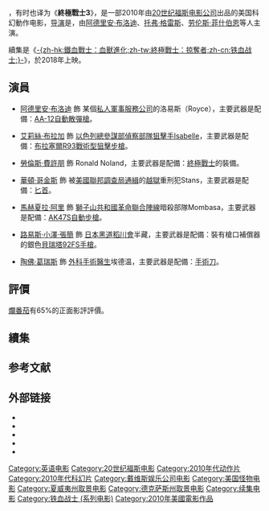 {{request translation}}
{{About|2010年電影「'''Predators'''」|其它譯為「'''鐵血戰士'''」條目|鐵血戰士 (消歧義)}}
{{noteTA
|G1=Show
|G2=Movie
|T=zh-cn:新铁血战士;zh-hk:鐵血戰士S;zh-tw:終極戰士團;zh-sg:铁血战士 (2010年电影);
|1=zh-cn:新铁血战士;zh-hk:鐵血戰士S;zh-tw:終極戰士團;zh-sg:铁血战士
}}
{{Infobox film
| name           = 新铁血战士
| original_name  = ''Predators''
| image          = 鐵血戰士S.jpg
| alt            = <!-- description needed see [[WP:ALT|WP:ALT]] -->
| caption        = 電影公映海報
| director       = {{link-en|莫洛德·安塔爾|Nimród Antal}}
| producer       = [[罗伯特·罗德里格兹|罗伯特·罗德里格兹]]<br />{{link-en|約翰·戴維斯 (監製)|John Davis (producer)|約翰·戴維斯}}<br />{{link-en|伊莉莎白·艾福朗|Elizabeth Avellán}}
| writer         = 亚历克斯·利特维克（Alex Litvak）<br />迈克尔·芬奇（Michael Finch）
| starring       = [[阿德里安·布罗迪|阿德里安·布洛迪]]<br />[[托弗·格雷斯|托弗·格雷斯]]<br />[[艾莉丝·布拉加|艾莉丝·布拉加]]<br />[[華頓·哥金斯|華頓·哥金斯]]<br />[[劳伦斯·菲什伯恩|劳伦斯·菲什伯恩]]
| music          = {{link-en|約翰·戴柏尼|John Debney}}
| cinematography = {{link-en|朱拉·佩杜斯|Gyula Pados}}
| editing        = {{link-en|丹·齊默曼|Dan Zimmerman}}
| studio         = {{link-en|Davis Entertainment|Davis Entertainment}}<br />{{link-en|Troublemaker Studios|Troublemaker Studios}}<br />{{link-en|RatPac-Dune Entertainment|RatPac-Dune Entertainment|Dune Entertainment}}<br />{{link-en|Ingenious Media|Ingenious Media}}
| distributor    = [[二十世纪福斯|二十世纪福斯]]
| released       = {{Film date|2010|07|07|国际|2010|07|09|美国}}
| runtime        = 107分钟<ref>{{Cite web |url=http://www.bbfc.co.uk/BFF267577/ |title=英国电影分级委员会 - 电影 - 新铁血战士 - 片长：106分49秒 |accessdate=2012-07-14 |archive-date=2010-11-04 |archive-url=https://web.archive.org/web/20101104151513/http://www.bbfc.co.uk/BFF267577 |dead-url=no }}</ref>
| country        = {{USA}}
| language       = 英语
| budget         = 4000万美元<ref>{{cite news |url= http://latimesblogs.latimes.com/entertainmentnewsbuzz/2010/07/despicable-me-and-predators-challenge-eclipse.html |title= Movie projector: 'Despicable Me' and 'Predators' open as 'Eclipse' falls further behind 'New Moon' |last= Fritz |first= Ben |work= [[Los_Angeles_Times|Los Angeles Times]] |publisher= [[Tribune_Company|Tribune Company]] |date= July 8, 2010 |accessdate= July 10, 2010 |archive-date= 2016-08-04 |archive-url= https://web.archive.org/web/20160804114231/http://latimesblogs.latimes.com/entertainmentnewsbuzz/2010/07/despicable-me-and-predators-challenge-eclipse.html |dead-url= no }}</ref>
| gross          = 1.27億美元<ref name="mojo">{{cite web |url=http://boxofficemojo.com/movies/?id=predators.htm |title=Predators (2010) |work=[[Box_Office_Mojo|Box Office Mojo]] |accessdate=August 1, 2010 |archive-date=2010-08-01 |archive-url=https://web.archive.org/web/20100801054215/http://www.boxofficemojo.com/movies/?id=predators.htm |dead-url=no }}</ref><ref name="the-numbers">{{cite web |url=http://www.the-numbers.com/movies/2010/PRED3.php |title=Movie Predators - Box Office Data, News, Cast Information |publisher=The Numbers |date= |accessdate=2011-07-19 |archive-date=2014-05-04 |archive-url=https://web.archive.org/web/20140504173519/http://www.the-numbers.com/movies/2010/PRED3.php |dead-url=no }}</ref>
| preceded_by    = 《[[終極戰士2|終極戰士2]]》
| followed_by    = 《[[終極戰士：掠奪者|-{zh-hk:鐵血戰士：血獸進化;zh-tw:終極戰士：掠奪者;zh-cn:铁血战士 (2018年电影);}-]]》
| cn_name        = 新铁血战士{{small|（影碟發行）}}
| hk_name        = 鐵血戰士S
| tw_name        = 終極戰士團
| sg_name        = 铁血战士
}}

{{作品名稱|name=''Predators''|hk=鐵血戰士S|tw=終極戰士團|cn=新铁血战士}}，有时也译为《'''終極戰士3'''》，是一部2010年由[[20世纪福斯|20世纪福斯]][[电影公司|电影公司]]出品的美国科幻動作电影，[[导演|导演]]是{{link-en|莫洛德·安塔爾|Nimród Antal}}，由[[阿德里安·布罗迪|阿德里安·布洛迪]]、[[托弗·格雷斯|托弗·格雷斯]]、[[劳伦斯·菲什伯恩|劳伦斯·菲什伯恩]]等人主演。

續集是《[[終極戰士：掠奪者|-{zh-hk:鐵血戰士：血獸進化;zh-tw:終極戰士：掠奪者;zh-cn:铁血战士;}-]]》，於2018年上映。

== 演員 ==
*[[阿德里安·布洛迪|阿德里安·布洛迪]] 飾 某個[[私人軍事服務公司|私人軍事服務公司]]的洛易斯（Royce），主要武器是配備：[[AA-12自動霰彈槍|AA-12]][[自動散彈槍|自動散彈槍]]。

*[[艾莉絲·布拉加|艾莉絲·布拉加]] 飾 [[以色列|以色列]][[總參謀部偵察部隊|總參謀部偵察部隊]][[狙擊手|狙擊手]]Isabelle，主要武器是配備：[[布拉塞爾R93戰術型狙擊步槍|布拉塞爾R93戰術型狙擊步槍]]。

*[[勞倫斯·費許朋|勞倫斯·費許朋]] 飾 Ronald Noland，主要武器是配備：[[終極戰士_(虛構生物)|終極戰士]]的裝備。

*[[華頓·哥金斯|華頓·哥金斯]] 飾 被[[美國|美國]][[聯邦調查局|聯邦調查局]][[通緝|通緝]]的[[越獄|越獄]]重刑犯Stans，主要武器是配備：[[匕首|匕首]]。

*[[馬赫夏拉·阿里|馬赫夏拉·阿里]] 飾 [[獅子山共和國|獅子山共和國]][[革命聯合陣線|革命聯合陣線]]暗殺部隊Mombasa，主要武器是配備：[[卡拉什尼科夫自動步槍|AK47S自動步槍]]。

*[[路易斯·小澤·張簡|路易斯·小澤·張簡]] 飾 [[日本黑道|日本黑道]][[稻川會|稻川會]]半藏，主要武器是配備：裝有槍口補償器的銀色[[貝瑞塔92FS手槍|貝瑞塔92FS手槍]]。

*[[陶佛·葛瑞斯|陶佛·葛瑞斯]] 飾 [[外科手術|外科手術]][[醫生|醫生]]埃德温，主要武器是配備：[[手術刀|手術刀]]。

== 評價 ==
[[爛番茄|爛番茄]]有65%的正面影評評價。

== 續集 ==
{{main|終極戰士：掠奪者}}

== 参考文献 ==
{{Reflist|2}}

== 外部链接 ==
* {{imdb title|1424381|Predators}}
* {{amg movie|487162|Predators}}
* {{mojo title|predators|Predators}}
* {{rotten-tomatoes|10012256-predators|Predators}}
* {{metacritic film|predators|Predators}}

{{Predator}}

{{DEFAULTSORT:Predators (Film)}}
[[Category:英语电影|Category:英语电影]]
[[Category:20世纪福斯电影|Category:20世纪福斯电影]]
[[Category:2010年代动作片|Category:2010年代动作片]]
[[Category:2010年代科幻片|Category:2010年代科幻片]]
[[Category:戴维斯娱乐公司电影|Category:戴维斯娱乐公司电影]]
[[Category:美国怪物电影|Category:美国怪物电影]]
[[Category:夏威夷州取景电影|Category:夏威夷州取景电影]]
[[Category:德克萨斯州取景电影|Category:德克萨斯州取景电影]]
[[Category:续集电影|Category:续集电影]]
[[Category:铁血战士_(系列电影)|Category:铁血战士 (系列电影)]]
[[Category:2010年美國電影作品|Category:2010年美國電影作品]]